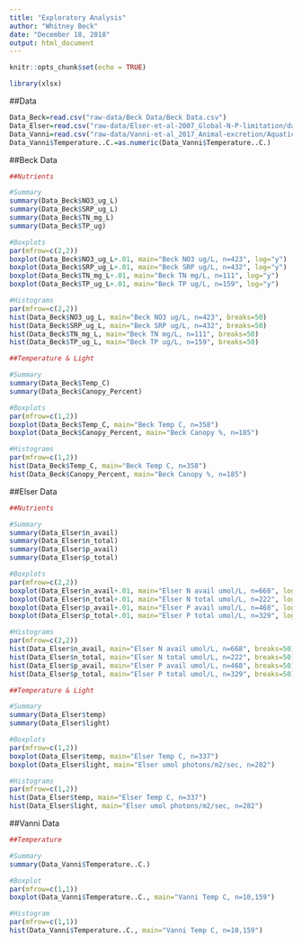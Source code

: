 ```yaml
---
title: "Exploratory Analysis"
author: "Whitney Beck"
date: "December 18, 2018"
output: html_document
---
```


```r
knitr::opts_chunk$set(echo = TRUE)

library(xlsx)
```

##Data

```r

Data_Beck=read.csv("raw-data/Beck Data/Beck Data.csv")
Data_Elser=read.csv("raw-data/Elser-et-al-2007_Global-N-P-limitation/data/doi_10.5063_AA_nceasadmin.910.2-np-analysis-dataset-out-for-datasharing.csv")
Data_Vanni=read.csv("raw-data/Vanni-et-al_2017_Animal-excretion/Aquatic_animal_excretion_data.csv")
Data_Vanni$Temperature..C.=as.numeric(Data_Vanni$Temperature..C.)
```

##Beck Data

```r
##Nutrients

#Summary
summary(Data_Beck$NO3_ug_L)
summary(Data_Beck$SRP_ug_L)
summary(Data_Beck$TN_mg_L)
summary(Data_Beck$TP_ug)

#Boxplots
par(mfrow=c(2,2))
boxplot(Data_Beck$NO3_ug_L+.01, main="Beck NO3 ug/L, n=423", log="y")
boxplot(Data_Beck$SRP_ug_L+.01, main="Beck SRP ug/L, n=432", log="y")
boxplot(Data_Beck$TN_mg_L+.01, main="Beck TN mg/L, n=111", log="y")
boxplot(Data_Beck$TP_ug_L+.01, main="Beck TP ug/L, n=159", log="y")

#Histograms
par(mfrow=c(2,2))
hist(Data_Beck$NO3_ug_L, main="Beck NO3 ug/L, n=423", breaks=50)
hist(Data_Beck$SRP_ug_L, main="Beck SRP ug/L, n=432", breaks=50)
hist(Data_Beck$TN_mg_L, main="Beck TN mg/L, n=111", breaks=50)
hist(Data_Beck$TP_ug_L, main="Beck TP ug/L, n=159", breaks=50)

##Temperature & Light

#Summary
summary(Data_Beck$Temp_C)
summary(Data_Beck$Canopy_Percent)

#Boxplots
par(mfrow=c(1,2))
boxplot(Data_Beck$Temp_C, main="Beck Temp C, n=358")
boxplot(Data_Beck$Canopy_Percent, main="Beck Canopy %, n=185")

#Histograms
par(mfrow=c(1,2))
hist(Data_Beck$Temp_C, main="Beck Temp C, n=358")
hist(Data_Beck$Canopy_Percent, main="Beck Canopy %, n=185")


```
##Elser Data

```r
##Nutrients

#Summary
summary(Data_Elser$n_avail)
summary(Data_Elser$n_total)
summary(Data_Elser$p_avail)
summary(Data_Elser$p_total)

#Boxplots
par(mfrow=c(2,2))
boxplot(Data_Elser$n_avail+.01, main="Elser N avail umol/L, n=668", log="y")
boxplot(Data_Elser$n_total+.01, main="Elser N total umol/L, n=222", log="y")
boxplot(Data_Elser$p_avail+.01, main="Elser P avail umol/L, n=468", log="y")
boxplot(Data_Elser$p_total+.01, main="Elser P total umol/L, n=329", log="y")

#Histograms
par(mfrow=c(2,2))
hist(Data_Elser$n_avail, main="Elser N avail umol/L, n=668", breaks=50)
hist(Data_Elser$n_total, main="Elser N total umol/L, n=222", breaks=50)
hist(Data_Elser$p_avail, main="Elser P avail umol/L, n=468", breaks=50)
hist(Data_Elser$p_total, main="Elser P total umol/L, n=329", breaks=50)

##Temperature & Light

#Summary
summary(Data_Elser$temp)
summary(Data_Elser$light)

#Boxplots
par(mfrow=c(1,2))
boxplot(Data_Elser$temp, main="Elser Temp C, n=337")
boxplot(Data_Elser$light, main="Elser umol photons/m2/sec, n=282")

#Histograms
par(mfrow=c(1,2))
hist(Data_Elser$temp, main="Elser Temp C, n=337")
hist(Data_Elser$light, main="Elser umol photons/m2/sec, n=282")

```

##Vanni Data

```r

##Temperature

#Summary
summary(Data_Vanni$Temperature..C.)

#Boxplot
par(mfrow=c(1,1))
boxplot(Data_Vanni$Temperature..C., main="Vanni Temp C, n=10,159")

#Histogram
par(mfrow=c(1,1))
hist(Data_Vanni$Temperature..C., main="Vanni Temp C, n=10,159")
```

